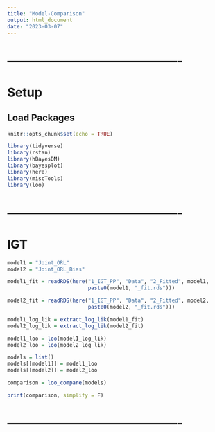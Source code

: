 ```yaml
---
title: "Model-Comparison"
output: html_document
date: "2023-03-07"
---
```




# -------------------------------------------
# Setup
## Load Packages
```r
knitr::opts_chunk$set(echo = TRUE)

library(tidyverse)
library(rstan)
library(hBayesDM)
library(bayesplot)
library(here)
library(miscTools)
library(loo)
```



# -------------------------------------------
# IGT
```r
model1 = "Joint_ORL"
model2 = "Joint_ORL_Bias"

model1_fit = readRDS(here("1_IGT_PP", "Data", "2_Fitted", model1,
                          paste0(model1, "_fit.rds")))

model2_fit = readRDS(here("1_IGT_PP", "Data", "2_Fitted", model2,
                          paste0(model2, "_fit.rds")))
```



```r
model1_log_lik = extract_log_lik(model1_fit)
model2_log_lik = extract_log_lik(model2_fit)
```



```r
model1_loo = loo(model1_log_lik)
model2_loo = loo(model2_log_lik)
```



```r
models = list()
models[[model1]] = model1_loo
models[[model2]] = model2_loo

comparison = loo_compare(models)

print(comparison, simplify = F)
```



# -------------------------------------------
```r

```




















